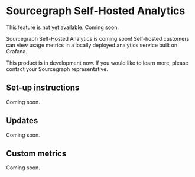 # Sourcegraph Self-Hosted Analytics

<Callout type="note">This feature is not yet available. Coming soon.</Callout>

Sourcegraph Self-Hosted Analytics is coming soon! Self-hosted customers can view usage metrics in a locally deployed analytics service built on Grafana.

This product is in development now. If you would like to learn more, please contact your Sourcegraph representative.

## Set-up instructions

Coming soon.

## Updates

Coming soon.

## Custom metrics

Coming soon.
